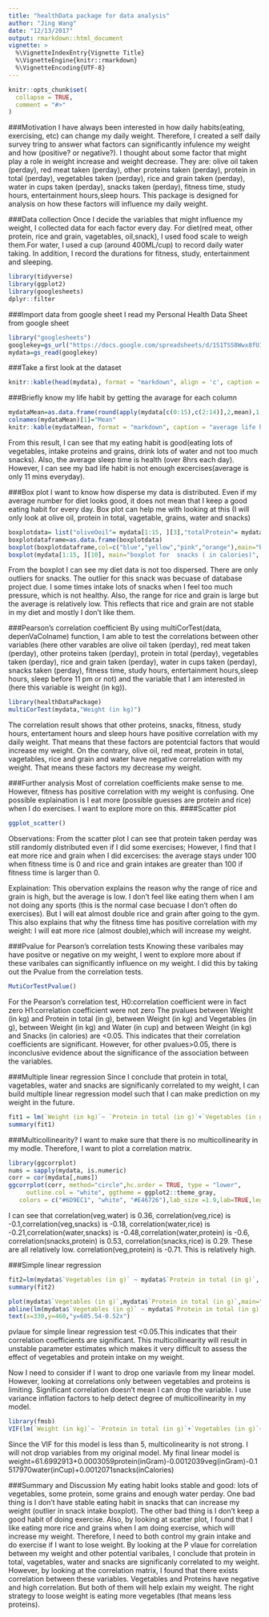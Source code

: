 ```yaml
---
title: "healthData package for data analysis"
author: "Jing Wang"
date: "12/13/2017"
output: rmarkdown::html_document
vignette: >
  %\VignetteIndexEntry{Vignette Title}
  %\VignetteEngine{knitr::rmarkdown}
  %\VignetteEncoding{UTF-8}
---
```


```r
knitr::opts_chunk$set(
  collapse = TRUE,
  comment = "#>"
)
```

###Motivation
I have always been interested in how daily habits(eating, exercising, etc) can change my daily weight. Therefore, I created a self daily survey tring to answer what factors can significantly infulence my weight and how (positive? or negative?). I thought about some factor that might play a role in weight increase and weight decrease. They are: olive oil taken (perday), red meat taken (perday), other proteins taken (perday), protein in total (perday), vegetables taken (perday), rice and grain taken (perday), water in cups taken (perday), snacks taken (perday), fitness time, study hours, entertainment hours,sleep hours. This package is designed for analysis on how these factors will influence my daily weight.

###Data collection
Once I decide the variables that might influence my weight, I collected data for each factor every day. For diet(red meat, other protein, rice and grain, vagetables, oil,snack), I used food scale to weigh them.For water, I used a cup (around 400ML/cup) to record daily water taking. In addition, I record the durations for fitness, study, entertainment and sleeping. 

```r
library(tidyverse)
library(ggplot2)
library(googlesheets)
dplyr::filter
```
###Import data from google sheet
I read my Personal Health Data Sheet from google sheet
```r
library("googlesheets")
googlekey=gs_url("https://docs.google.com/spreadsheets/d/1S1TSS8Wwx8fU1C0-S30zGzZXj_R8zSM-BQSzFNZzGic/edit#gid=0", lookup=FALSE, visibility="public")
mydata=gs_read(googlekey)
```

###Take a first look at the dataset
```r
knitr::kable(head(mydata), format = "markdown", align = 'c', caption = "Personal Health Data Sheet")
```




###Briefly know my life habit by getting the avarage for each column
```r
mydataMean=as.data.frame(round(apply(mydata[c(0:15),c(2:14)],2,mean),1))
colnames(mydataMean)[1]="Mean"
knitr::kable(mydataMean, format = "markdown", caption = "average life habit")

```
From this result, I can see that my eating habit is good(eating lots of vegetables, intake proteins and grains, drink lots of water and not too much snacks). Also, the average sleep time is health (over 8hrs each day). However, I can see my bad life habit is not enough excercises(average is only 11 mins everyday).


###Box plot
I want to know how disperse my data is distributed. Even if my average number for diet looks good, it does not mean that I keep a good eating habit for every day. Box plot can help me with looking at this (I will only look at olive oil, protein in total, vagetable, grains, water and snacks)
```r
boxplotdata= list("oliveOoil"= mydata[1:15, ][3],"totalProtein"= mydata[1:15, ][6],"vegetables" = mydata[1:15, ][7],"riceGgrain" = mydata[1:15, ][8])
boxplotdataframe=as.data.frame(boxplotdata)
boxplot(boxplotdataframe,col=c("blue","yellow","pink","orange"),main="box plot for food intake per day (exclude snacks)",xlab="09/13/2017-09/27/2017",ylab="weighted in g")
boxplot(mydata[1:15, ][10], main="boxplot for  snacks ( in calories)", ylab="snacks in calories",xlab="09/13/2017-09/27/2017",col="purple")
```

From the boxplot I can see my diet data is not too dispersed. There are only outliers for snacks. The outlier for this snack was becuase of database project due. I some times intake lots of snacks when I feel too much pressure, which is not healthy. Also, the range for rice and grain is large but the average is relatively low. This reflects that rice and grain are not stable in my diet and mostly I don't like them.



###Pearson's correlation coefficient
By using multiCorTest(data, depenVaColname) function, I am able to test the correlations between other variables (here other varables are olive oil taken (perday), red meat taken (perday), other proteins taken (perday), protein in total (perday), vegetables taken (perday), rice and grain taken (perday), water in cups taken (perday), snacks taken (perday), fitness time, study hours, entertainment hours,sleep hours, sleep before 11 pm or not) and the variable that I am interested in (here this variable is weight (in kg)).
```r
library(healthDataPackage)
multiCorTest(mydata,"Weight (in kg)")
```
The correlation result shows that other proteins, snacks, fitness, study hours, entertament hours and sleep hours have positive correlation with my daily weight. That means that these factors are potentcial factors that would increase my weight. 
On the contrary, olive oil, red meat, protein in total, vagetables, rice and grain and water have negative correlation with my weight. That means these factors my decrease my weight. 

###Further analysis
Most of correlation coefficients make sense to me. However, fitness has positive correlation with my weight is confusing. One possible explaination is I eat more (possible guesses are protein and rice) when I do exercises. I want to explore more on this.
####Scatter plot
```r
ggplot_scatter()
```

Observations: From the scatter plot I can see that protein taken perday was still randomly distributed even if I did some exercises; However, I find that I eat more rice and grain when I did excercises: the average stays under 100 when fitness time is 0 and rice and grain intakes are greater than 100 if fitness time is larger than 0. 

Explaination: This obervation explains the reason why the range of rice and grain is high, but the average is low. I don't feel like eating them when I am not doing any sports (this is the normal case becuase I don't often do exercises). But I will eat almost double rice and grain after going to the gym. This also explains that why the fitness time has positive correlation with my weight: I will eat more rice (almost double),which will increase my weight.


###Pvalue for Pearson's correlation tests
Knowing these varibales may have positve or negative on my weight, I went to explore more about if these varibales can significantly influence on my weight. I did this by taking out the Pvalue from the correlation tests.
```r
MutiCorTestPvalue()
```
For the Pearson's correlation test,
H0:correlation coefficient were in fact zero
H1:correlation coefficient were not zero
The pvalues between Weight (in kg) and Protein in total (in g), between Weight (in kg) and Vegetables (in g), between Weight (in kg) and Water (in cup) and between Weight (in kg) and Snacks (in calories) are <0.05. This indicates that their correlation coefficients are significant. However, for other pvalues>0.05, there is inconclusive evidence about the significance of the association between the variables.



###Multiple linear regression
Since I conclude that protein in total, vagetables, water and snacks are significanly correlated to my weight, I can build multiple linear regression model such that I can make prediction on my weight in the future. 
```r
fit1 = lm(`Weight (in kg)`~ `Protein in total (in g)`+`Vegetables (in g)`+`Water (in cup)`+`Snacks (in calories)`, data=mydata)
summary(fit1)
```




###Multicollinearity?
I want to make sure that there is no multicollinearity in my modle. Therefore, I want to plot a correlation matrix.
```r
library(ggcorrplot)
nums = sapply(mydata, is.numeric)
corr = cor(mydata[,nums])
ggcorrplot(corr, method="circle",hc.order = TRUE, type = "lower",
     outline.col = "white", ggtheme = ggplot2::theme_gray,
   colors = c("#6D9EC1", "white", "#E46726"),lab_size =1.9,lab=TRUE,legend.title = "correlation",tl.cex=7)
```

I can see that correlation(veg,water) is 0.36, correlation(veg,rice) is -0.1,correlation(veg,snacks) is -0.18, correlation(water,rice) is -0.21,correlation(water,snacks) is -0.48,correlation(water,protein) is -0.6, correlation(snacks,protein) is 0.53, correlation(snacks,rice) is 0.29. These are all relatively low.
correlation(veg,protein) is -0.71. This is relatively high. 

###Simple linear regression
```r
fit2=lm(mydata$`Vegetables (in g)` ~ mydata$`Protein in total (in g)`, data = mydata)
summary(fit2)
```

```r
plot(mydata$`Vegetables (in g)`,mydata$`Protein in total (in g)`,main="simple linear regression between protein and veg", xlab="vegetable intake (g)", ylab="protein intake(g)")
abline(lm(mydata$`Vegetables (in g)` ~ mydata$`Protein in total (in g)`, data = mydata))
text(x=330,y=460,"y=605.54-0.52x")
```

pvlaue for simple linear regression test <0.05.This indicates that their correlation coefficients are significant. This multicollinearity will result in unstable parameter estimates which makes it very difficult to assess the effect of vegetables and protein intake on my weight.

Now I need to consider if I want to drop one variavle from my linear model. However, looking at correlations only between vegetables and proteins is limiting. Significant correlation doesn't mean I can drop the variable. I use variance inflation factors to help detect degree of multicollinearity in my model.
```r
library(fmsb)
VIF(lm(`Weight (in kg)`~ `Protein in total (in g)`+`Vegetables (in g)`+`Water (in cup)`+`Snacks (in calories)`, data=mydata))
```
Since the VIF for this model is less than 5, multicolinearity is not strong. I will not drop variables from my original model. My final linear model is weight=61.6992913+0.0003059protein(inGram)-0.0012039veg(inGram)-0.1517970water(inCup)+0.0012071snacks(inCalories)


###Summary and Discussion
My eating habit looks stable and good: lots of vegetables, some protein, some grains and enough water perday. One bad thing is I don't have stable eating habit in snacks that can increase my weight (outlier in snack intake boxplot). The other bad thing is I don't keep a good habit of doing exercise. Also, by looking at scatter plot, I found that I like eating more rice and grains when I am doing exercise, which will increase my weight. Therefore, I need to both control my grain intake and do exercise if I want to lose weight. 
By looking at the P vlaue for correlation between my weight and other potential varibales, I conclude that protein in total, vagetables, water and snacks are significanly correlated to my weight. However, by looking at the correlation matrix, I found that there exists correlation between these variables. Vegetables and Proteins have negative and high correlation. But both of them will help exlain my weight. The right strategy to loose weight is eating more vegetables (that means less proteins).



